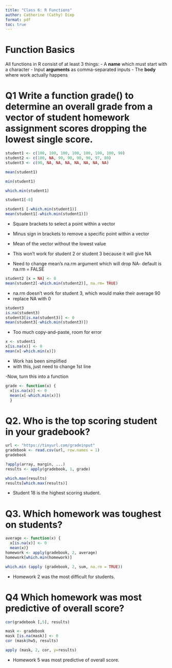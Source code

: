 ```yaml
---
title: "Class 6: R Functions"
author: Catherine (Cathy) Diep
format: pdf
toc: true 
---
```


# Function Basics

All functions in R consist of at least 3 things: - A **name** which must start with a character - Input **arguments** as comma-separated inputs - The **body** where work actually happens

# Q1 Write a function grade() to determine an overall grade from a vector of student homework assignment scores dropping the lowest single score.

```r
student1 <- c(100, 100, 100, 100, 100, 100, 100, 90) 
student2 <- c(100, NA, 90, 90, 90, 90, 97, 80)
student3 <- c(90, NA, NA, NA, NA, NA, NA, NA)
```

```r
mean(student1)
```

```r
min(student1)
```

```r
which.min(student1)
```

```r
student1[-8]
```

```r
student1 [-which.min(student1)]
mean(student1[-which.min(student1)])
```

-   Square brackets to select a point within a vector

-   Minus sign in brackets to remove a specific point within a vector

-   Mean of the vector without the lowest value

-   This won't work for student 2 or student 3 because it will give NA

-   Need to change mean's na.rm argument which will drop NA- default is na.rm = FALSE

```r
student2 [x = NA] <- 0
mean(student2[-which.min(student2)], na.rm= TRUE)
```

-   na.rm doesn't work for student 3, which would make their average 90
-   replace NA with 0

```r
student3
is.na(student3)
student3[is.na(student3)] <- 0
mean(student3[-which.min(student3)])
```

-   Too much copy-and-paste, room for error

```r
x <- student1
x[is.na(x)] <- 0
mean(x[-which.min(x)])
```

-   Work has been simplified
-   with this, just need to change 1st line

-Now, turn this into a function

```r
grade <- function(x) {
  x[is.na(x)] <- 0
  mean(x[-which.min(x)])
  }
```


# Q2. Who is the top scoring student in your gradebook?

```r
url <- "https://tinyurl.com/gradeinput"
gradebook <- read.csv(url, row.names = 1)
gradebook
```
```r
?apply(array, margin, ...)
results <- apply(gradebook, 1, grade)
```

```r
which.max(results)
results[which.max(results)]
```

- Student 18 is the highest scoring student. 


# Q3. Which homework was toughest on students?

```r
average <- function(x) {
  x[is.na(x)] <- 0
  mean(x)}
homework <- apply(gradebook, 2, average)
homework[which.min(homework)]
```


```r
which.min (apply (gradebook, 2, sum, na.rm = TRUE))
```

- Homework 2 was the most difficult for students. 


# Q4 Which homework was most predictive of overall score?

```r
cor(gradebook [,5], results)
```

```r
mask <- gradebook
mask [is.na(mask)] <- 0 
cor (mask$hw5, results)
```

```r
apply (mask, 2, cor, y=results)
```

- Homework 5 was most predictive of overall score. 

